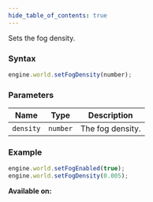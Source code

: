 ```yaml
---
hide_table_of_contents: true
---
```



Sets the fog density.

### Syntax

```js
engine.world.setFogDensity(number);
```

### Parameters

| Name      | Type     | Description      |
| --------- | -------- | ---------------- |
| `density` | `number` | The fog density. |

### Example

```js
engine.world.setFogEnabled(true);
engine.world.setFogDensity(0.005);
```

**Available on:** <ClientTag />

